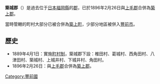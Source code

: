 {{日本郡 (廢除)
| 郡 = 築城郡
| 日文原名 = 築城郡
| 平假名 = ついきぐん
| 羅馬字拼音 = Tsuiki-gun
| 地圖 = 
| 廢除時間 = 1896年2月26日
| 廢除理由 = 合併
| 廢除時處置 =  '''築城郡'''、[[上毛郡|上毛郡]] → [[築上郡|築上郡]]
| 現在郡 = 築上郡
| 都道府縣 = 福岡縣
| 編號 = 
| 町 = 
| 村 = 8
| 經度 = 
| 緯度 = 
| 註記 = 
|}}
'''築城郡'''（{{jpn|j=築城郡|hg=ついきぐん|rm=Tsuiki gun|f=y}}）是過去位于[[日本|日本]][[福岡縣|福岡縣]]的[[郡|郡]]，已於1896年2月26日與[[上毛郡|上毛郡]]合併為[[築上郡|築上郡]]。

當時管轄的町村大部分已被合併為[[築上町|築上町]]，少部分地區被併入[[豐前市|豐前市]]。

==歷史==
* 1889年4月1日：實施[[町村制|町村制]]，築城郡下設：椎田村、葛城村、西角田村、八津田村、築城村、上城井村、下城井村、角田村。
* 1896年2月26日：與[[上毛郡|上毛郡]]合併為[[築上郡|築上郡]]。

{{豐國二國的郡}}

[[Category:豐前國|Category:豐前國]]